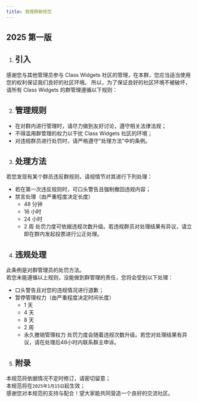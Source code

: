 ```yaml
---
title: 管理群聊规范
---
```

## 2025 第一版
1. ## 引入
感谢您与其他管理员参与 Class Widgets 社区的管理，在本群，您应当适当使用您的权利保证我们良好的社区环境。 
所以，为了保证良好的社区环境不被破坏，请所有 Class Widgets 的群管理遵循以下规则：

2. ## 管理规则
- 在对群内进行管理时，请尽力做到友好讨论，遵守相关法律法规；
- 不得滥用群管理的权力以干扰 Class Widgets 社区的环境；
- 对违规群员进行处罚时，请严格遵守"处理方法"中的条例。

3. ## 处理方法
若您发现有某个群员违反群规则，请视情节对其进行下列处理：
- 若在第一次违反规则时，可口头警告且强制撤回违规内容；
- 禁言处理（由严重程度决定长度）
    - 48 分钟
    - 16 小时
    - 24 小时
    - 2 周
处罚力度可依据违规次数升级。若违规群员对处理结果有异议，请立即在群内发起投票进行公正处理。

4. ## 违规处理
此条例是对群管理员的处罚方法。  
若您未能遵循以上规则，没能做到群管理的责任，您将会受到以下处理：
- 口头警告且对您的违规情况进行道歉；
- 暂停管理权力（由严重程度决定时间长度）
    - 1 天
    - 4 天
    - 8 天
    - 2 周
    - 永久撤销管理权力
处罚力度会随着违规次数升级。若您对处理结果有异议，请在处理后48小时内联系群主申诉。

5. ## 附录
本规范将依据情况不定时修订，请密切留意；  
本规范将在`2025年1月15日`起生效；  
感谢您对本规范的支持与配合！望大家能共同营造一个良好的交流社区。

